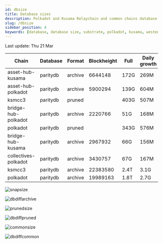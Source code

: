 ```yaml
---
id: dbsize
title: Database sizes
description: Polkadot and Kusama Relaychain and common chains database sizes
slug: /dbsize
sidebar_position: 4
keywords: [database, database size, substrate, polkadot, kusama, westend]
---
```



Last update: Thu 21 Mar

| Chain    | Database   | Format | Blockheight | Full         | Daily growth |
| ------------------------| ----------- | -------- | ------- | ---------- | ----- | 
| asset-hub-kusama | paritydb | archive | 6644148 | 172G | 269M |
| asset-hub-polkadot | paritydb | archive | 5900294 | 139G | 604M |
| ksmcc3 | paritydb | pruned |  | 403G | 507M |
| bridge-hub-polkadot | paritydb | archive | 2220766 | 51G | 168M |
| polkadot | paritydb | pruned |  | 343G | 576M |
| bridge-hub-kusama | paritydb | archive | 2967932 | 66G | 156M |
| collectives-polkadot | paritydb | archive | 3430757 | 67G | 167M |
| ksmcc3 | paritydb | archive | 22383580 | 2.4T | 3.1G |
| polkadot | paritydb | archive | 19989163 | 1.8T | 2.7G |

![snapsize](/img/archivesize.png)

![dbdiffarchive](/img/dbdiffrelay.png)

![prunedsize](/img/prunedsize.png)

![dbdiffpruned](/img/dbdiffpruned.png)

![commonsize](/img/commonsize.png)

![dbdiffcommon](/img/dbdiffcommon.png)
